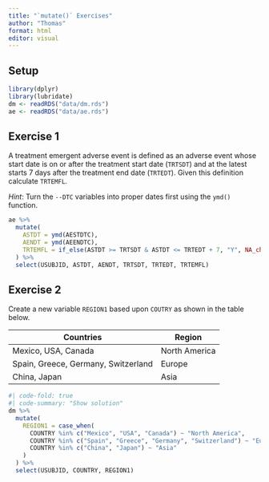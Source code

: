 ```yaml
---
title: "`mutate()` Exercises"
author: "Thomas"
format: html
editor: visual
---
```


## Setup

```r
library(dplyr)
library(lubridate)
dm <- readRDS("data/dm.rds")
ae <- readRDS("data/ae.rds")
```

## Exercise 1

A treatment emergent adverse event is defined as an adverse event whose start date is on or after the treatment start date (`TRTSDT`) and at the latest starts 7 days after the treatment end date (`TRTEDT`). Given this definition calculate `TRTEMFL`.

*Hint*: Turn the `--DTC` variables into proper dates first using the `ymd()` function.

```r
ae %>% 
  mutate(
    ASTDT = ymd(AESTDTC),
    AENDT = ymd(AEENDTC),
    TRTEMFL = if_else(ASTDT >= TRTSDT & ASTDT <= TRTEDT + 7, "Y", NA_character_)
  ) %>% 
  select(USUBJID, ASTDT, AENDT, TRTSDT, TRTEDT, TRTEMFL)
```

## Exercise 2

Create a new variable `REGION1` based upon `COUTRY` as shown in the table below.

| Countries                           | Region        |
|-------------------------------------|---------------|
| Mexico, USA, Canada                 | North America |
| Spain, Greece, Germany, Switzerland | Europe        |
| China, Japan                        | Asia          |

```r
#| code-fold: true
#| code-summary: "Show solution"
dm %>% 
  mutate(
    REGION1 = case_when(
      COUNTRY %in% c("Mexico", "USA", "Canada") ~ "North America",
      COUNTRY %in% c("Spain", "Greece", "Germany", "Switzerland") ~ "Europe",
      COUNTRY %in% c("China", "Japan") ~ "Asia"
    )
  ) %>% 
  select(USUBJID, COUNTRY, REGION1)
```
